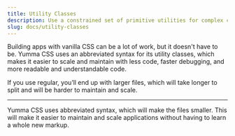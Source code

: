 ```yaml
---
title: Utility Classes
description: Use a constrained set of primitive utilities for complex components.
slug: docs/utility-classes
---
```


Building apps with vanilla CSS can be a lot of work, but it doesn't have to be. Yumma CSS uses an abbreviated syntax for its utility classes, which makes it easier to scale and maintain with less code, faster debugging, and more readable and understandable code.

<Aside type="danger" title="Using vanilla CSS">
  If you use regular, you’ll end up with larger files, which will take longer to
  split and will be harder to maintain and scale.
</Aside>

<Live data={regularCard} useHeight="360px" usePadding useCenter />

---

<Aside type="tip" title="Using Yumma CSS">
  Yumma CSS uses abbreviated syntax, which will make the files smaller. This
  will make it easier to maintain and scale applications without having to learn
  a whole new markup.
</Aside>

<Live
  data={yummaCard}
  usePadding
  useCenter
  useHeight="360px"
  useVersion="2.1.0"
/>
